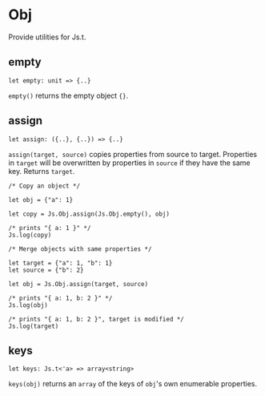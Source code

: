 # Obj

<Intro>

Provide utilities for Js.t.

</Intro>

## empty

```res sig
let empty: unit => {..}
```

`empty()` returns the empty object `{}`.

## assign

```res sig
let assign: ({..}, {..}) => {..}
```

`assign(target, source)` copies properties from source to target.
Properties in `target` will be overwritten by properties in `source` if they have the same key.
Returns `target`.

```res example
/* Copy an object */

let obj = {"a": 1}

let copy = Js.Obj.assign(Js.Obj.empty(), obj)

/* prints "{ a: 1 }" */
Js.log(copy)

/* Merge objects with same properties */

let target = {"a": 1, "b": 1}
let source = {"b": 2}

let obj = Js.Obj.assign(target, source)

/* prints "{ a: 1, b: 2 }" */
Js.log(obj)

/* prints "{ a: 1, b: 2 }", target is modified */
Js.log(target)
```

## keys

```res sig
let keys: Js.t<'a> => array<string>
```

`keys(obj)` returns an `array` of the keys of `obj`'s own enumerable properties.
